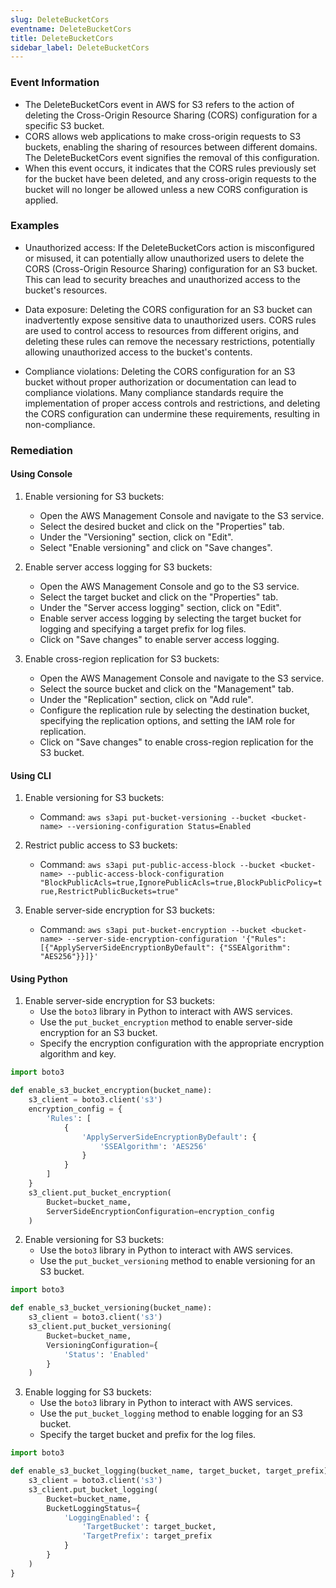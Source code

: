 ```yaml
--- 
slug: DeleteBucketCors
eventname: DeleteBucketCors
title: DeleteBucketCors
sidebar_label: DeleteBucketCors
---
```

                       
### Event Information

- The DeleteBucketCors event in AWS for S3 refers to the action of deleting the Cross-Origin Resource Sharing (CORS) configuration for a specific S3 bucket.
- CORS allows web applications to make cross-origin requests to S3 buckets, enabling the sharing of resources between different domains. The DeleteBucketCors event signifies the removal of this configuration.
- When this event occurs, it indicates that the CORS rules previously set for the bucket have been deleted, and any cross-origin requests to the bucket will no longer be allowed unless a new CORS configuration is applied.


### Examples

- Unauthorized access: If the DeleteBucketCors action is misconfigured or misused, it can potentially allow unauthorized users to delete the CORS (Cross-Origin Resource Sharing) configuration for an S3 bucket. This can lead to security breaches and unauthorized access to the bucket's resources.

- Data exposure: Deleting the CORS configuration for an S3 bucket can inadvertently expose sensitive data to unauthorized users. CORS rules are used to control access to resources from different origins, and deleting these rules can remove the necessary restrictions, potentially allowing unauthorized access to the bucket's contents.

- Compliance violations: Deleting the CORS configuration for an S3 bucket without proper authorization or documentation can lead to compliance violations. Many compliance standards require the implementation of proper access controls and restrictions, and deleting the CORS configuration can undermine these requirements, resulting in non-compliance.

### Remediation

#### Using Console

1. Enable versioning for S3 buckets:
   - Open the AWS Management Console and navigate to the S3 service.
   - Select the desired bucket and click on the "Properties" tab.
   - Under the "Versioning" section, click on "Edit".
   - Select "Enable versioning" and click on "Save changes".

2. Enable server access logging for S3 buckets:
   - Open the AWS Management Console and go to the S3 service.
   - Select the target bucket and click on the "Properties" tab.
   - Under the "Server access logging" section, click on "Edit".
   - Enable server access logging by selecting the target bucket for logging and specifying a target prefix for log files.
   - Click on "Save changes" to enable server access logging.

3. Enable cross-region replication for S3 buckets:
   - Open the AWS Management Console and navigate to the S3 service.
   - Select the source bucket and click on the "Management" tab.
   - Under the "Replication" section, click on "Add rule".
   - Configure the replication rule by selecting the destination bucket, specifying the replication options, and setting the IAM role for replication.
   - Click on "Save changes" to enable cross-region replication for the S3 bucket.

#### Using CLI

1. Enable versioning for S3 buckets:
   - Command: `aws s3api put-bucket-versioning --bucket <bucket-name> --versioning-configuration Status=Enabled`

2. Restrict public access to S3 buckets:
   - Command: `aws s3api put-public-access-block --bucket <bucket-name> --public-access-block-configuration "BlockPublicAcls=true,IgnorePublicAcls=true,BlockPublicPolicy=true,RestrictPublicBuckets=true"`

3. Enable server-side encryption for S3 buckets:
   - Command: `aws s3api put-bucket-encryption --bucket <bucket-name> --server-side-encryption-configuration '{"Rules": [{"ApplyServerSideEncryptionByDefault": {"SSEAlgorithm": "AES256"}}]}'`

#### Using Python

1. Enable server-side encryption for S3 buckets:
   - Use the `boto3` library in Python to interact with AWS services.
   - Use the `put_bucket_encryption` method to enable server-side encryption for an S3 bucket.
   - Specify the encryption configuration with the appropriate encryption algorithm and key.

```python
import boto3

def enable_s3_bucket_encryption(bucket_name):
    s3_client = boto3.client('s3')
    encryption_config = {
        'Rules': [
            {
                'ApplyServerSideEncryptionByDefault': {
                    'SSEAlgorithm': 'AES256'
                }
            }
        ]
    }
    s3_client.put_bucket_encryption(
        Bucket=bucket_name,
        ServerSideEncryptionConfiguration=encryption_config
    )
```

2. Enable versioning for S3 buckets:
   - Use the `boto3` library in Python to interact with AWS services.
   - Use the `put_bucket_versioning` method to enable versioning for an S3 bucket.

```python
import boto3

def enable_s3_bucket_versioning(bucket_name):
    s3_client = boto3.client('s3')
    s3_client.put_bucket_versioning(
        Bucket=bucket_name,
        VersioningConfiguration={
            'Status': 'Enabled'
        }
    )
```

3. Enable logging for S3 buckets:
   - Use the `boto3` library in Python to interact with AWS services.
   - Use the `put_bucket_logging` method to enable logging for an S3 bucket.
   - Specify the target bucket and prefix for the log files.

```python
import boto3

def enable_s3_bucket_logging(bucket_name, target_bucket, target_prefix):
    s3_client = boto3.client('s3')
    s3_client.put_bucket_logging(
        Bucket=bucket_name,
        BucketLoggingStatus={
            'LoggingEnabled': {
                'TargetBucket': target_bucket,
                'TargetPrefix': target_prefix
            }
        }
    )
}
```


 